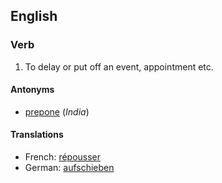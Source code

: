 ==English==

===Verb===
{{en-infl-reg-other-e|postpon|e}}
# To delay or put off an event, appointment etc.

====Antonyms====
*[[prepone]] (''India'')

====Translations====
*French: [[répousser]]
*German: [[aufschieben]]